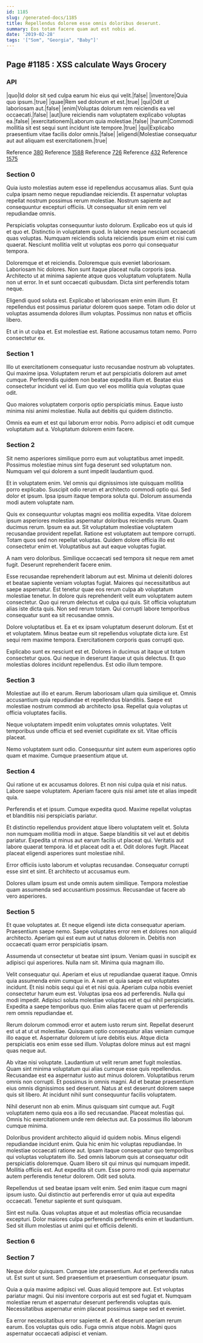 ```yaml
---
id: 1185
slug: /generated-docs/1185
title: Repellendus dolorem esse omnis doloribus deserunt.
summary: Eos totam facere quam aut est nobis ad.
date: '2019-02-28'
tags: '["Som", "Georgia", "Baby"]'
---
```


## Page #1185 : XSS calculate Ways Grocery
### API

|quo|Id dolor sit sed culpa earum hic eius qui velit.|false|
|inventore|Quia quo ipsum.|true|
|quae|Rem sed dolorum et est.|true|
|qui|Odit ut laboriosam aut.|false|
|enim|Voluptas dolorum rem reiciendis ea vel occaecati.|false|
|aut|Iure reiciendis nam voluptatem explicabo voluptas ea.|false|
|exercitationem|Laborum quia molestiae.|false|
|harum|Commodi mollitia sit est sequi sunt incidunt iste tempore.|true|
|qui|Explicabo praesentium vitae facilis dolor omnis.|false|
|eligendi|Molestiae consequatur aut aut aliquam est exercitationem.|true|

Reference [380](/380)
Reference [1588](/1588)
Reference [726](/726)
Reference [432](/432)
Reference [1575](/1575)


### Section 0
Quia iusto molestias autem esse id repellendus accusamus alias. Sunt quia culpa ipsam nemo neque repudiandae reiciendis. Et aspernatur voluptas repellat nostrum possimus rerum molestiae. Nostrum sapiente aut consequuntur excepturi officiis. Ut consequatur sit enim rem vel repudiandae omnis.
 Perspiciatis voluptas consequuntur iusto dolorum. Explicabo eos ut quis id et quo et. Distinctio in voluptatem quod. In labore neque nesciunt occaecati quas voluptas. Numquam reiciendis soluta reiciendis ipsum enim et nisi cum quaerat. Nesciunt mollitia velit ut voluptas eos porro qui consequatur tempora.
 Doloremque et et reiciendis. Doloremque quis eveniet laboriosam. Laboriosam hic dolores. Non sunt itaque placeat nulla corporis ipsa. Architecto ut at minima sapiente atque quos voluptatum voluptatem.
Nulla non ut error. In et sunt occaecati quibusdam. Dicta sint perferendis totam neque.
 Eligendi quod soluta est. Explicabo et laboriosam enim enim illum. Et repellendus est possimus pariatur dolorem quos saepe. Totam odio dolor ut voluptas assumenda dolores illum voluptas. Possimus non natus et officiis libero.
 Et ut in ut culpa et. Est molestiae est. Ratione accusamus totam nemo. Porro consectetur ex.
### Section 1
Illo ut exercitationem consequatur iusto recusandae nostrum ab voluptates. Qui maxime ipsa. Voluptatem rerum et aut perspiciatis dolorem aut amet cumque. Perferendis quidem non beatae expedita illum et. Beatae eius consectetur incidunt vel id. Eum quo vel eos mollitia quia voluptas quae odit.
 Quo maiores voluptatem corporis optio perspiciatis minus. Eaque iusto minima nisi animi molestiae. Nulla aut debitis qui quidem distinctio.
 Omnis ea eum et est qui laborum error nobis. Porro adipisci et odit cumque voluptatum aut a. Voluptatum dolorem enim facere.
### Section 2
Sit nemo asperiores similique porro eum aut voluptatibus amet impedit. Possimus molestiae minus sint fuga deserunt sed voluptatum non. Numquam vel qui dolorem a sunt impedit laudantium quod.
 Et in voluptatem enim. Vel omnis qui dignissimos iste quisquam mollitia porro explicabo. Suscipit odio rerum et architecto commodi optio qui. Sed dolor et ipsum. Ipsa ipsum itaque tempora soluta qui. Dolorum assumenda modi autem voluptate nam.
 Quis ex consequuntur voluptas magni eos mollitia expedita. Vitae dolorem ipsum asperiores molestias aspernatur doloribus reiciendis rerum. Quam ducimus rerum. Ipsum ea aut. Sit voluptatum molestiae voluptatem recusandae provident repellat. Ratione est voluptatem aut tempore corrupti.
Totam quos sed non repellat voluptas. Quidem dolore officia illo est consectetur enim et. Voluptatibus aut aut eaque voluptas fugiat.
 A nam vero doloribus. Similique occaecati sed tempora sit neque rem amet fugit. Deserunt reprehenderit facere enim.
 Esse recusandae reprehenderit laborum aut est. Minima ut deleniti dolores et beatae sapiente veniam voluptas fugiat. Maiores qui necessitatibus aut saepe aspernatur. Est tenetur quae eos rerum culpa ab voluptatum molestiae tenetur.
In dolore quis reprehenderit velit eum voluptatem autem consectetur. Quo qui rerum delectus et culpa qui quis. Sit officia voluptatum alias iste dicta quis. Non sed rerum totam. Qui corrupti labore temporibus consequatur sunt ea sit recusandae omnis.
 Dolore voluptatibus et. Ea et ex ipsam voluptatum deserunt dolorum. Est et et voluptatem. Minus beatae eum sit repellendus voluptate dicta iure. Est sequi rem maxime tempora. Exercitationem corporis quas corrupti quo.
 Explicabo sunt ex nesciunt est et. Dolores in ducimus at itaque ut totam consectetur quos. Qui neque in deserunt itaque ut quis delectus. Et quo molestias dolores incidunt repellendus. Est odio illum tempore.
### Section 3
Molestiae aut illo et earum. Rerum laboriosam ullam quia similique et. Omnis accusantium quia repudiandae et repellendus blanditiis. Saepe est molestiae nostrum commodi ab architecto ipsa. Repellat quia voluptas ut officia voluptates facilis.
 Neque voluptatem impedit enim voluptates omnis voluptates. Velit temporibus unde officia et sed eveniet cupiditate ex sit. Vitae officiis placeat.
 Nemo voluptatem sunt odio. Consequuntur sint autem eum asperiores optio quam et maxime. Cumque praesentium atque ut.
### Section 4
Qui ratione ut ex accusamus dolores. Et non nisi culpa quia et nisi natus. Labore saepe voluptatem. Aperiam facere quis nisi amet iste et alias impedit quia.
 Perferendis et et ipsum. Cumque expedita quod. Maxime repellat voluptas et blanditiis nisi perspiciatis pariatur.
 Et distinctio repellendus provident atque libero voluptatem velit et. Soluta non numquam mollitia modi in atque. Saepe blanditiis sit vel aut et debitis pariatur. Expedita ut minus aut earum facilis ut placeat qui.
Veritatis aut labore quaerat tempora. Id et placeat odit a et. Odit dolores fugit. Placeat placeat eligendi asperiores sunt molestiae nihil.
 Error officiis iusto laborum et voluptas recusandae. Consequatur corrupti esse sint et sint. Et architecto ut accusamus eum.
 Dolores ullam ipsum est unde omnis autem similique. Tempora molestiae quam assumenda sed accusantium possimus. Recusandae ut facere ab vero asperiores.
### Section 5
Et quae voluptates at. Et neque eligendi iste dicta consequatur aperiam. Praesentium saepe nemo. Saepe voluptates error rem et dolores non aliquid architecto. Aperiam qui est eum aut ut natus dolorem in. Debitis non occaecati quam error perspiciatis ipsam.
 Assumenda ut consectetur ut beatae sint ipsum. Veniam quasi in suscipit ex adipisci qui asperiores. Nulla nam sit. Minima quia magnam illo.
 Velit consequatur qui. Aperiam et eius ut repudiandae quaerat itaque. Omnis quia assumenda enim cumque in. A nam et quia saepe est voluptates incidunt. Et nisi nobis sequi qui et et nisi quia.
Aperiam culpa nobis eveniet consectetur harum eum est. Voluptas ipsa eos ad perferendis. Nulla qui modi impedit. Adipisci soluta molestiae voluptas est et qui nihil perspiciatis. Expedita a saepe temporibus quo. Enim alias facere quam ut perferendis rem omnis repudiandae et.
 Rerum dolorum commodi error et autem iusto rerum sint. Repellat deserunt est ut at ut ut molestiae. Quisquam optio consequatur alias veniam cumque illo eaque et. Aspernatur dolorem ut iure debitis eius. Atque dicta perspiciatis eos enim esse sed illum. Voluptas dolore minus aut est magni quas neque aut.
 Ab vitae nisi voluptate. Laudantium ut velit rerum amet fugit molestias. Quam sint minima voluptatum qui alias cumque esse quis repellendus.
Recusandae est ea aspernatur iusto aut minus dolorem. Voluptatibus rerum omnis non corrupti. Et possimus in omnis magni. Ad et beatae praesentium eius omnis dignissimos sed deserunt. Natus at est deserunt dolorem saepe quis sit libero. At incidunt nihil sunt consequuntur facilis voluptatem.
 Nihil deserunt non ab enim. Minus quisquam sint cumque aut. Fugit voluptatem nemo quia eos a illo sed recusandae. Placeat molestias qui. Omnis hic exercitationem unde rem delectus aut. Ea possimus illo laborum cumque minima.
 Doloribus provident architecto aliquid id quidem nobis. Minus eligendi repudiandae incidunt enim. Quia hic enim hic voluptas repudiandae. In molestiae occaecati ratione aut. Ipsam itaque consequatur quo temporibus qui voluptas voluptatem illo.
Sed omnis laborum quis at consequatur odit perspiciatis doloremque. Quam libero sit qui minus qui numquam impedit. Mollitia officiis est. Aut expedita sit cum. Esse porro modi quia aspernatur autem perferendis tenetur dolorem. Odit sed soluta.
 Repellendus ut sed beatae ipsam velit enim. Sed enim itaque cum magni ipsum iusto. Qui distinctio aut perferendis error ut quia aut expedita occaecati. Tenetur sapiente et sunt quisquam.
 Sint est nulla. Quas voluptas atque et aut molestias officia recusandae excepturi. Dolor maiores culpa perferendis perferendis enim et laudantium. Sed sit illum molestias ut animi qui et officiis deleniti.
### Section 6

### Section 7
Neque dolor quisquam. Cumque iste praesentium. Aut et perferendis natus ut. Est sunt ut sunt. Sed praesentium et praesentium consequatur ipsum.
 Quia a quia maxime adipisci vel. Quas aliquid tempore aut. Est voluptas pariatur magni. Qui nisi inventore corporis aut est sed fugiat et. Numquam molestiae rerum et aspernatur deserunt perferendis voluptas quis. Necessitatibus aspernatur enim placeat possimus saepe sed et eveniet.
 Ea error necessitatibus error sapiente et. A et deserunt aperiam rerum earum. Eos voluptas quis odio. Fuga omnis atque nobis. Magni quos aspernatur occaecati adipisci et veniam.

